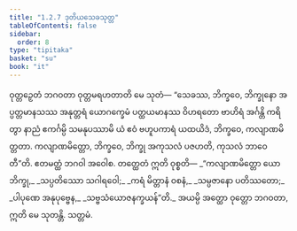 ```yaml
---
title: "1.2.7 ဒုတိယသေခသုတ္တ"
tableOfContents: false
sidebar:
  order: 8
type: "tipitaka"
basket: "su"
book: "it"
---
```



<DynamicBreadcrumb />

<Division number="17" book="it">

<Paragraph number="88" book="it">
ဝုတ္တဉှေတံ ဘဂဝတာ ဝုတ္တမရဟတာတိ မေ သုတံ—
</Paragraph>

<Paragraph number="89" book="it">
“သေခဿ, ဘိက္ခဝေ, ဘိက္ခုနော အပ္ပတ္တမာနသဿ အနုတ္တရံ ယောဂက္ခေမံ ပတ္ထယမာနဿ ဝိဟရတော ဗာဟိရံ အင်္ဂန္တိ ကရိတွာ နာညံ ဧကင်္ဂမ္ပိ သမနုပဿာမိ ယံ ဧဝံ ဗဟူပကာရံ ယထယိဒံ, ဘိက္ခဝေ, ကလျာဏမိတ္တတာ. ကလျာဏမိတ္တော, ဘိက္ခဝေ, ဘိက္ခု အကုသလံ ပဇဟတိ, ကုသလံ ဘာဝေတီ”တိ. ဧတမတ္ထံ ဘဂဝါ အဝေါစ. တတ္ထေတံ ဣတိ ဝုစ္စတိ—
</Paragraph>

<Paragraph number="90" type="verses" book="it">
_“ကလျာဏမိတ္တော ယော ဘိက္ခု,_  
_သပ္ပတိဿော သဂါရဝေါ;_  
_ကရံ မိတ္တာနံ ဝစနံ,_  
_သမ္ပဇာနော ပတိဿတော;_  
_ပါပုဏေ အနုပုဗ္ဗေန,_  
_သဗ္ဗသံယောဇနက္ခယန်”တိ._  

</Paragraph>

<Paragraph number="91" book="it">
အယမ္ပိ အတ္ထော ဝုတ္တော ဘဂဝတာ, ဣတိ မေ သုတန္တိ.

</Paragraph>
</Division>

<Paragraph number="92" type="center" book="it">
သတ္တမံ.
</Paragraph>